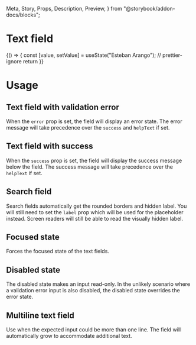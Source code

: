   Meta,
  Story,
  Props,
  Description,
  Preview,
} from "@storybook/addon-docs/blocks";

<Meta title="Components | Forms / Text field" component={TextField} />

# Text field

<Description of={TextField} />

<Preview withToolbar>
  <Story name="Text field">
    {() => {
      const [value, setValue] = useState("Esteban Arango");
      // prettier-ignore
      return <TextField label="Name" required helpText="Help me out" value={value} onChange={setValue} />
    }}
  </Story>
</Preview>

<Props of={TextField} />

# Usage

## Text field with validation error

When the `error` prop is set, the field will display an error state. The error message
will take precedence over the `success` and `helpText` if set.

<Preview>
  <Story name="Text field with validation error">
    <TextField
      label="Name"
      error="Name can't be empty"
      success="Saved" // not shown
      helpText="Help me out" // not shown
      required
    />
  </Story>
</Preview>

## Text field with success

When the `success` prop is set, the field will display the success message below the
field. The success message will take precedence over the `helpText` if set.

<Preview>
  <Story name="Text field with success">
    <TextField
      label="Name"
      success="Saved"
      helpText="Help me out" // not shown
    />
  </Story>
</Preview>

## Search field

Search fields automatically get the rounded borders and hidden label. You will still need
to set the `label` prop which will be used for the placeholder instead. Screen readers
will still be able to read the visually hidden label.

<Preview>
  <Story name="Search field">
    <TextField type="search" label="Search" />
  </Story>
</Preview>

## Focused state

Forces the focused state of the text fields.

<Preview>
  <Story name="Focused">
    <Stack vertical>
      <TextField label="Name" focused />
      <TextField label="Name" error="Bad news" focused />
      <TextField type="search" label="Search" focused />
    </Stack>
  </Story>
</Preview>

## Disabled state

The disabled state makes an input read-only. In the unlikely scenario where a validation
error input is also disabled, the disabled state overrides the error state.

<Preview>
  <Story name="Disabled">
    <Stack vertical distribution="equalSpacingAround">
      <TextField
        label="Input with a value"
        value="Hello, world"
        focused
        disabled
      />
      <TextField
        label="Username (with error)"
        error="Username can't be empty"
        helpText="Choose a unique username"
        focused
        disabled
      />
      <TextField type="search" label="Search" focused disabled />
    </Stack>
  </Story>
</Preview>

## Multiline text field

Use when the expected input could be more than one line. The field will automatically grow
to accommodate additional text.

<Preview>
  <Story name="Multiline">
    <Stack vertical>
      <TextField
        label="Default multiline"
        helpText="Be as detailed as possible"
        multiline
      />
      <TextField label="Multiline set to a number" multiline={3} />
      <TextField
        label="Error multiline"
        error="Enter a valid address"
        multiline
      />
      <TextField
        label="Disabled multiline"
        disabled
        multiline
        value={`The default rows attribute is set to 2
but this textarea has an initial value
which will resize itself to fit
all four rows`}
      />
    </Stack>
  </Story>
</Preview>
